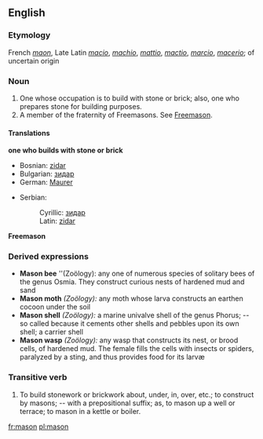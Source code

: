 {{see|Mason}}
==English==
===Etymology===
French ''[[maon]]'', Late Latin ''[[macio]]'', ''[[machio]]'', ''[[mattio]]'', ''[[mactio]]'', ''[[marcio]]'', ''[[macerio]]''; of uncertain origin
===Noun===
#One whose occupation is to build with stone or brick; also, one who prepares stone for building purposes.
#A member of the fraternity of Freemasons. See [[Freemason]].
====Translations====
'''one who builds with stone or brick'''
{{top}}
*Bosnian: [[zidar#Bosnian|zidar]] {{m}}
*Bulgarian: [[зидар#Bulgarian|зидар]] {{m}}
*German: [[Maurer]] {{m}}
{{mid}}
*Serbian:
*:Cyrillic: [[зидар#Serbian|зидар]] {{m}}
*:Latin: [[zidar#Serbian|zidar]] {{m}}
{{bottom}}

'''Freemason'''
{{top}}
{{mid}}
{{bottom}}

===Derived expressions===
*'''Mason bee''' ''(Zoölogy):  any one of numerous species of solitary bees of the genus Osmia. They construct curious nests of hardened mud and sand
*'''Mason moth''' ''(Zoölogy):'' any moth whose larva constructs an earthen cocoon under the soil
*'''Mason shell''' ''(Zoölogy):'' a marine univalve shell of the genus Phorus; -- so called because it cements other shells and pebbles upon its own shell; a carrier shell
*'''Mason wasp''' ''(Zoölogy):'' any wasp that constructs its nest, or brood cells, of hardened mud. The female fills the cells with insects or spiders, paralyzed by a sting, and thus provides food for its larvæ
===Transitive verb===
#To build stonework or brickwork about, under, in, over, etc.; to construct by masons; -- with a prepositional suffix; as, to mason up a well or terrace; to mason in a kettle or boiler.

[[fr:mason]]
[[pl:mason]]